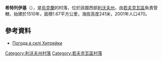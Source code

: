 {{coord|50|5|6|N|23|45|22|E|scale:100000|display=title}}

'''希特列伊基'''（{{lang-uk|Хитрейки}}），是[[烏克蘭|烏克蘭]]的村落，位於該國西部[[利沃夫州|利沃夫州]]，由[[若夫克瓦區|若夫克瓦區]]負責管轄，始建於1510年，面積1.67平方公里，海拔高度241米，2001年人口470。

==參考資料==
* [http://weather.in.ua/ua/l'vovskaja/27322 Погода в селі Хитрейки] {{Wayback|url=http://weather.in.ua/ua/l'vovskaja/27322 |date=20160305214837 }}

{{DEFAULTSORT:Хитрейки}}
[[Category:利沃夫州村落|Category:利沃夫州村落]]
[[Category:若夫克瓦區村落|Category:若夫克瓦區村落]]


{{Lviv-geo-stub}}